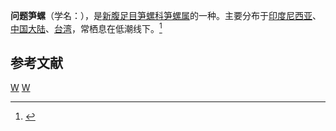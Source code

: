 {{Speciesbox 
| taxon = Terebra affinis
| binomial_authority = Gray, 1834
}}
'''问题笋螺'''（学名：''{{lang|la|Terebra affinis}}''），是[[新腹足目|新腹足目]][[笋螺科|笋螺科]][[笋螺属|笋螺属]]的一种。主要分布于[[印度尼西亚|印度尼西亚]]、[[中国大陆|中国大陆]]、[[台湾|台湾]]，常栖息在低潮线下。<ref>{{cite web|url=http://shell.sinica.edu.tw/chinese/shellbase_detail.php?science_no=1640|title=国际贝库：问题笋螺|publisher=台湾贝类资料库|accessdate=2009-08-11|archive-date=2016-03-04|archive-url=https://web.archive.org/web/20160304092143/http://shell.sinica.edu.tw/chinese/shellbase_detail.php?science_no=1640|dead-url=no}}</ref>

== 参考文献 ==
{{reflist|2}}
{{taxonbar}}
[[Category:_1834年描述的动物|W]]
[[Category:笋螺属|W]]